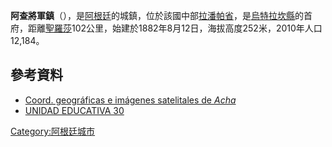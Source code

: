 '''阿查將軍鎮'''（{{lang-es|General Acha}}），是[[阿根廷|阿根廷]]的城鎮，位於該國中部[[拉潘帕省|拉潘帕省]]，是[[烏特拉坎縣|烏特拉坎縣]]的首府，距離[[聖羅莎|聖羅莎]]102公里，始建於1882年8月12日，海拔高度252米，2010年人口12,184。

==參考資料==
* [http://www.fallingrain.com/world/AR/11/General_Acha.html Coord. geográficas e imágenes satelitales de ''Acha'']
*[https://web.archive.org/web/20081223225724/http://www.lapampa.edu.ar/ue30/ UNIDAD EDUCATIVA 30]

{{Argentina-geo-stub}}
[[Category:阿根廷城市|Category:阿根廷城市]]